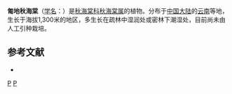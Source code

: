 {{Speciesbox
| status = 
| status_system = 
| image =
| taxon = Begonia ruboides
| authority = [[胡启明|C. M. Hu]], 1995
}}

'''匍地秋海棠'''（[[学名|学名]]：{{lang|la|''Begonia ruboides''}}）是[[秋海棠科|秋海棠科]][[秋海棠属|秋海棠属]]的植物。分布于[[中国大陆|中国大陆]]的[[云南|云南]]等地，生长于海拔1,300米的地区，多生长在疏林中湿润处或密林下潮湿处，目前尚未由人工引种栽培。

== 参考文献 ==
<div class="references-small">
* {{cite web| url =http://www.bioinfo.cn/db05/KmzwSpecies.php?action=view&id=29475| title =匍地秋海棠| work =《中国高等植物数据库全库》| publisher =中国科学院微生物研究所| author =昆明植物研究所| accessdate =2009-02-26}}{{dead link|date=2017年11月 |bot=InternetArchiveBot |fix-attempted=yes }}
</div>
{{Taxonbar|from=Q10901720}}

[[Category:秋海棠属|P]]
[[Category:云南植物|P]]